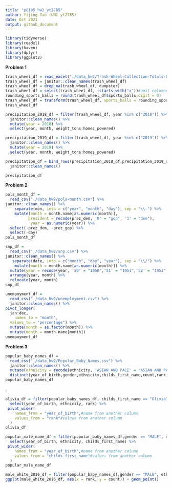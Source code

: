 ```yaml
---
title: "p8105_hw2_yt2785"
author: Yijing Tao (UNI yt2785)
date: Oct 2021
output: github_document
---
```


```r
library(tidyverse)
library(readxl)
library(haven)
library(dplyr)
library(ggplot2)
```


**Problem 1**


```r
trash_wheel_df = read_excel("./data_hw2/Trash-Wheel-Collection-Totals-8-6-19.xlsx")
trash_wheel_df = janitor::clean_names(trash_wheel_df)
trash_wheel_df = drop_na(trash_wheel_df, dumpster)
trash_wheel_df = select(trash_wheel_df, !starts_with("x"))#omit columns containing notes
rounding_sports_balls = round(trash_wheel_df$sports_balls,digit = 0)
trash_wheel_df = transform(trash_wheel_df, sports_balls = rounding_sports_balls)
trash_wheel_df
```



```r
precipitation_2018_df = filter(trash_wheel_df, year %in% c("2018")) %>% 
  janitor::clean_names() %>% 
  mutate(year = 2018) %>% 
  select(year, month, weight_tons:homes_powered)

precipitation_2019_df = filter(trash_wheel_df, year %in% c("2019")) %>% 
  janitor::clean_names() %>% 
  mutate(year = 2019) %>% 
  select(year, month, weight_tons:homes_powered)

precipitation_df = bind_rows(precipitation_2018_df,precipitation_2019_df) %>% 
  janitor::clean_names() 

precipitation_df
```



**Problem 2**


```r
pols_month_df = 
  read_csv("./data_hw2/pols-month.csv") %>% 
janitor::clean_names() %>% 
    separate(mon, into = c("year", "month", "day"), sep = "\\-") %>% 
    mutate(month = month.name[as.numeric(month)],
          president = recode(prez_dem, '0' = "gop", '1' = "dem"),
           year = as.numeric(year)) %>% 
  select(-prez_dem, -prez_gop) %>% 
  select(-day)
pols_month_df
```




```r
snp_df = 
  read_csv("./data_hw2/snp.csv") %>% 
janitor::clean_names() %>% 
   separate(date, into = c("month", "day", "year"), sep = "\\/") %>% 
    mutate(month = month.name[as.numeric(month)]) %>% 
  mutate(year = recode(year, '50' = "1950",'51' = "1951",'52' = "1952",'53' = "1953",'54' = "1954",'55' = "1955",'56' = "1956",'57' = "1957",'58' = "1958",'59' = "1959",'60' = "1961",'62' = "1962",'563' = "1963",'64' = "1964",'65' = "1965",'66' = "1966",'67' = "1967",'68' = "1968",'69' = "1969",'70' = "1970",'71' = "1971",'72' = "1972",'73' = "1973",'74' = "1974",'75' = "1975",'76' = "1976",'77' = "1977",'78' = "1978",'79' = "1979",'80' = "1980",'81' = "1981",'82' = "1982",'83' = "1983",'84' = "1984",'85' = "1985",'86' = "1986",'87' = "1987",'88' = "1988",'89' = "1989",'90' = "1990",'91' = "1951",'51' = "1951",'51' = "1951",'51' = "1951",'51' = "1951",'51' = "1951",'51' = "1951",'51' = "1951",'91' = "1991",'92' = "1992",'93' = "1993",'94' = "1994",'95' = "1995",'96' = "1996",'97' = "1997",'98' = "1998",'99' = "1999",'00' = "2000",'01' = "2001",'02' = "2002",'03' = "2003",'04' = "2004",'05' = "2005",'06' = "2006",'07' = "2007",'08' = "2008",'09' = "2009",'10' = "2010",'11' = "2011",'12' = "2012",'13' = "2013",'14' = "2014",'15' = "2015")) %>% 
  arrange(year, month) %>% 
  relocate(year, month)
snp_df
```



```r
unempoyment_df = 
  read_csv("./data_hw2/unemployment.csv") %>% 
  janitor::clean_names() %>% 
pivot_longer(
  jan:dec,
    names_to = "month",
  values_to = "percentage") %>% 
  mutate(month = as.factor(month)) %>% 
  mutate(month = month.name[month])
unempoyment_df
```



**Problem 3**


```r
popular_baby_names_df = 
  read_csv("./data_hw2/Popular_Baby_Names.csv") %>% 
  janitor::clean_names() %>% 
  mutate(ethnicity = recode(ethnicity, 'ASIAN AND PACI' = "ASIAN AND PACIFIC ISLANDER", 'BLACK NON HISP' = "BLACK NON HISPANIC", 'WHITE NON HISP' = "WHITE NON HISPANIC")) %>% 
  distinct(year_of_birth,gender,ethnicity,childs_first_name,count,rank, .keep_all = TRUE)
popular_baby_names_df
```

.

```r
olivia_df = filter(popular_baby_names_df, childs_first_name == "Olivia", gender == "FEMALE") %>% 
  select(year_of_birth, ethnicity, rank) %>% 
 pivot_wider(
    names_from = "year_of_birth",#name from another column
    values_from = "rank"#values from another column
  ) 
olivia_df
```



```r
popular_male_name_df = filter(popular_baby_names_df,gender == "MALE", rank == 1) %>% 
  select(year_of_birth, ethnicity, childs_first_name) %>% 
 pivot_wider(
    names_from = "year_of_birth",#name from another column
    values_from = "childs_first_name"#values from another column
  ) 
popular_male_name_df
```




```r
male_white_2016_df = filter(popular_baby_names_df,gender == "MALE", ethnicity == "WHITE NON HISPANIC", year_of_birth == 2016) 
ggplot(male_white_2016_df, aes(x = rank, y = count)) + geom_point()
```
